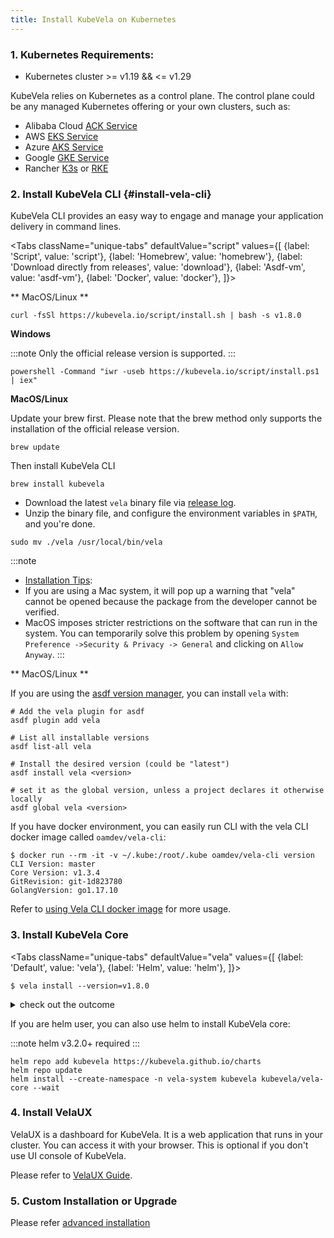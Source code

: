 ```yaml
---
title: Install KubeVela on Kubernetes
---
```



### 1. Kubernetes Requirements:

- Kubernetes cluster >= v1.19 && <= v1.29

KubeVela relies on Kubernetes as a control plane. The control plane could be any managed Kubernetes offering or your own clusters, such as:

- Alibaba Cloud [ACK Service](https://www.aliyun.com/product/kubernetes)
- AWS [EKS Service](https://aws.amazon.com/cn/eks)
- Azure [AKS Service](https://azure.microsoft.com/en-us/services/kubernetes-service)
- Google [GKE Service](https://cloud.google.com/kubernetes-engine)
- Rancher [K3s](https://rancher.com/docs/k3s/latest/en/quick-start/) or [RKE](https://github.com/rancher/rke/releases)

### 2. Install KubeVela CLI {#install-vela-cli}

KubeVela CLI provides an easy way to engage and manage your application delivery in command lines.

<Tabs
    className="unique-tabs"
    defaultValue="script"
    values={[
      {label: 'Script', value: 'script'},
      {label: 'Homebrew', value: 'homebrew'},
      {label: 'Download directly from releases', value: 'download'},
      {label: 'Asdf-vm', value: 'asdf-vm'},
      {label: 'Docker', value: 'docker'},
    ]}>
<TabItem value="script">

** MacOS/Linux **

```shell script
curl -fsSl https://kubevela.io/script/install.sh | bash -s v1.8.0
```

**Windows**

:::note
Only the official release version is supported.
:::

```shell script
powershell -Command "iwr -useb https://kubevela.io/script/install.ps1 | iex"
```

</TabItem>
<TabItem value="homebrew">

**MacOS/Linux**

Update your brew first. Please note that the brew method only supports the installation of the official release version.

```shell script
brew update
```

Then install KubeVela CLI

```shell script
brew install kubevela
```

</TabItem>
<TabItem value="download">

- Download the latest `vela` binary file via [release log](https://github.com/kubevela/kubevela/releases).
- Unzip the binary file, and configure the environment variables in `$PATH`, and you're done.

```shell script
sudo mv ./vela /usr/local/bin/vela
```

:::note
- [Installation Tips](https://github.com/kubevela/kubevela/issues/625):
- If you are using a Mac system, it will pop up a warning that "vela" cannot be opened because the package from the developer cannot be verified.
- MacOS imposes stricter restrictions on the software that can run in the system. You can temporarily solve this problem by opening `System Preference ->Security & Privacy -> General` and clicking on `Allow Anyway`.
:::
</TabItem>

<TabItem value="asdf-vm">

** MacOS/Linux **

If you are using the [asdf version manager](https://asdf-vm.com/), you can install `vela` with:

```shell script
# Add the vela plugin for asdf
asdf plugin add vela

# List all installable versions
asdf list-all vela

# Install the desired version (could be "latest")
asdf install vela <version>

# set it as the global version, unless a project declares it otherwise locally
asdf global vela <version>
```

</TabItem>

<TabItem value="docker">

If you have docker environment, you can easily run CLI with the vela CLI docker image called `oamdev/vela-cli`:

```
$ docker run --rm -it -v ~/.kube:/root/.kube oamdev/vela-cli version
CLI Version: master
Core Version: v1.3.4
GitRevision: git-1d823780
GolangVersion: go1.17.10
```

Refer to [using Vela CLI docker image](../platform-engineers/system-operation/vela-cli-image.md) for more usage.

</TabItem>
</Tabs>

### 3. Install KubeVela Core

<Tabs
    className="unique-tabs"
    defaultValue="vela"
    values={[
      {label: 'Default', value: 'vela'},
      {label: 'Helm', value: 'helm'},
    ]}>
<TabItem value="vela">

```shell script
$ vela install --version=v1.8.0
```
<details>
  <summary> check out the outcome </summary>

  ```shell
  ...
  Watching for changes to Job kubevela-vela-core-cluster-gateway-tls-secret-patch with timeout of 18m0s
  Add/Modify event for kubevela-vela-core-cluster-gateway-tls-secret-patch: ADDED
  kubevela-vela-core-cluster-gateway-tls-secret-patch: Jobs active: 0, jobs failed: 0, jobs succeeded: 0
  Add/Modify event for kubevela-vela-core-cluster-gateway-tls-secret-patch: MODIFIED
  kubevela-vela-core-cluster-gateway-tls-secret-patch: Jobs active: 1, jobs failed: 0, jobs succeeded: 0
  Add/Modify event for kubevela-vela-core-cluster-gateway-tls-secret-patch: MODIFIED
  kubevela-vela-core-cluster-gateway-tls-secret-patch: Jobs active: 1, jobs failed: 0, jobs succeeded: 0
  Add/Modify event for kubevela-vela-core-cluster-gateway-tls-secret-patch: MODIFIED
  Starting delete for "kubevela-vela-core-admission" ServiceAccount
  Starting delete for "kubevela-vela-core-admission" ClusterRole
  Starting delete for "kubevela-vela-core-admission" ClusterRoleBinding
  Starting delete for "kubevela-vela-core-admission" Role
  Starting delete for "kubevela-vela-core-admission" RoleBinding
  Starting delete for "kubevela-vela-core-admission-patch" Job
  Starting delete for "kubevela-vela-core-cluster-gateway-admission" ServiceAccount
  Starting delete for "kubevela-vela-core-cluster-gateway-admission" Role
  Starting delete for "kubevela-vela-core-cluster-gateway-admission" RoleBinding
  Starting delete for "kubevela-vela-core-cluster-gateway-tls-secret-patch" Job

  KubeVela control plane has been successfully set up on your cluster.
  If you want to enable dashboard, please run "vela addon enable velaux"
  ```

  </details>

</TabItem>
<TabItem value="helm">

If you are helm user, you can also use helm to install KubeVela core:

:::note
helm v3.2.0+ required
:::

```
helm repo add kubevela https://kubevela.github.io/charts
helm repo update
helm install --create-namespace -n vela-system kubevela kubevela/vela-core --wait
```

</TabItem>
</Tabs>

### 4. Install VelaUX

VelaUX is a dashboard for KubeVela. It is a web application that runs in your cluster. You can access it with your browser.
This is optional if you don't use UI console of KubeVela.

Please refer to [VelaUX Guide](../reference/addons/velaux.md).

### 5. Custom Installation or Upgrade

Please refer [advanced installation](../platform-engineers/advanced-install.mdx)
